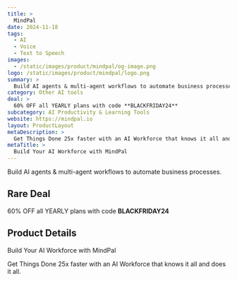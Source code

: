 ```yaml
---
title: >
  MindPal
date: 2024-11-18
tags:
  - AI
  - Voice
  - Text to Speech
images:
  - /static/images/product/mindpal/og-image.png
logo: /static/images/product/mindpal/logo.png
summary: >
  Build AI agents & multi-agent workflows to automate business processes.
category: Other AI tools
deal: >
  60% OFF all YEARLY plans with code **BLACKFRIDAY24**
subcategory: AI Productivity & Learning Tools
website: https://mindpal.io
layout: ProductLayout
metaDescription: >
  Get Things Done 25x faster with an AI Workforce that knows it all and does it all.
metaTitle: >
  Build Your AI Workforce with MindPal
---
```

Build AI agents & multi-agent workflows to automate business processes.

## Rare Deal

60% OFF all YEARLY plans with code **BLACKFRIDAY24**
## Product Details
Build Your AI Workforce with MindPal

Get Things Done 25x faster with an AI Workforce that knows it all and does it all.

